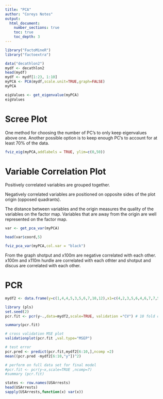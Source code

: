 ```yaml
---
title: "PCA"
author: "Coreys Notes"
output:
  html_document:
    number_sections: true
    toc: true
    toc_depth: 3
---
```

```r

library("FactoMineR")
library("factoextra")
```

```r
data("decathlon2")
mydf <- decathlon2
head(mydf)
mydf <- mydf[1:23, 1:10]
myPCA <- PCA(mydf,scale.unit=TRUE,graph=FALSE)
myPCA

```

```r
eigValues <- get_eigenvalue(myPCA)
eigValues
```

# Scree Plot

One method for choosing the number of PC's to only keep eigenvalues above one. Another possible option is to keep enough PC's to account for at least 70% of the data. 

```r
fviz_eig(myPCA,addlabels = TRUE, ylim=c(0,50))
```

# Variable Correlation Plot

Positively correlated variables are grouped together.

Negatively correlated variables are positioned on opposite sides of the plot origin (opposed quadrants).

The distance between variables and the origin measures the quality of the variables on the factor map. Variables that are away from the origin are well represented on the factor map. 



```r
var <- get_pca_var(myPCA)

head(var$coord,5)

fviz_pca_var(myPCA,col.var = "black")
```

From the graph shotput and x100m are negative correlated with each other. x100m and x110m hurdle are correlated with each othter and shotput and discus are correlated with each other. 


# PCR

```r
mydf2 <- data.frame(y=c(1,4,4,5,3,5,6,7,10,12),x1=c(4,2,3,5,6,4,6,7,7,5),x2=c(2,3,4,3,4,6,10,12,15,12))

library (pls)
set.seed(2)
pcr.fit <- pcr(y~.,data=mydf2,scale=TRUE, validation ="CV") # 10 fold cv

summary(pcr.fit)

# cross validation MSE plot
validationplot(pcr.fit ,val.type="MSEP")

# test error
pcr.pred <- predict(pcr.fit,mydf2[6:10,],ncomp =2)
mean((pcr.pred -mydf2[6:10,"y"])^2)

# perform on full data set for final model
#pcr.fit <- pcr(y∼x,scale=TRUE ,ncomp=7)
#summary (pcr.fit)
```


```r
states <- row.names(USArrests)
head(USArrests)
sapply(USArrests,function(x) var(x))
```


